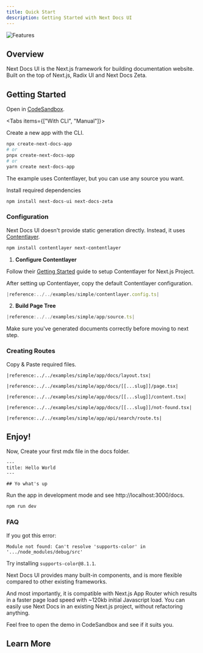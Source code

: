 ```yaml
---
title: Quick Start
description: Getting Started with Next Docs UI
---
```



<Wrapper className="nd-not-prose p-0">
  <Image alt="Features" src={Features} />
</Wrapper>

## Overview

Next Docs UI is the Next.js framework for building documentation website. Built
on the top of Next.js, Radix UI and Next Docs Zeta.

## Getting Started

Open in [CodeSandbox](https://githubbox.com/SonMooSans/next-docs-ui-template).

<Tabs items={["With CLI", "Manual"]}>

<Tab value="With CLI">

Create a new app with the CLI.

```bash
npx create-next-docs-app
# or
pnpx create-next-docs-app
# or
yarn create next-docs-app
```

<Callout title="Note" className="mt-4">
  The example uses Contentlayer, but you can use any source you want.
</Callout>

</Tab>

<Tab value="Manual">

Install required dependencies

```bash
npm install next-docs-ui next-docs-zeta
```

<h3>Configuration</h3>

Next Docs UI doesn't provide static generation directly. Instead, it uses
[Contentlayer](https://www.contentlayer.dev).

```bash
npm install contentlayer next-contentlayer
```

1. **Configure Contentlayer**

Follow their [Getting Started](https://contentlayer.dev/docs/getting-started)
guide to setup Contentlayer for Next.js Project.

After setting up Contentlayer, copy the default Contentlayer configuration.

```ts {4} title="contentlayer.config.ts"
|reference:../../examples/simple/contentlayer.config.ts|
```

2. **Build Page Tree**

```ts title="app/source.ts"
|reference:../../examples/simple/app/source.ts|
```

Make sure you've generated documents correctly before moving to next step.

<h3>Creating Routes</h3>

Copy & Paste required files.

<Accordions type="single" collapsible>

<Accordion title="Docs Layout">

```tsx title="app/docs/layout.tsx"
|reference:../../examples/simple/app/docs/layout.tsx|
```

</Accordion>

<Accordion title="Docs Page">

```tsx title="app/docs/[[...slug]]/page.tsx"
|reference:../../examples/simple/app/docs/[[...slug]]/page.tsx|
```

</Accordion>

<Accordion title="MDX Content">

```tsx title="app/docs/[[...slug]]/content.tsx"
|reference:../../examples/simple/app/docs/[[...slug]]/content.tsx|
```

</Accordion>

<Accordion title="Not Found Page">

```tsx title="app/docs/[[...slug]]/not-found.tsx"
|reference:../../examples/simple/app/docs/[[...slug]]/not-found.tsx|
```

</Accordion>

<Accordion title="Search API Route">

```tsx title="app/api/search/route.ts"
|reference:../../examples/simple/app/api/search/route.ts|
```

</Accordion>

</Accordions>

</Tab>
</Tabs>

## Enjoy!

Now, Create your first mdx file in the docs folder.

```mdx title="content/docs/index.mdx"
---
title: Hello World
---

## Yo what's up
```

Run the app in development mode and see http://localhost:3000/docs.

```bash
npm run dev
```

### FAQ

<Accordions type="single" collapsible>
<Accordion title="How to fix 'supports-color' error?">

If you got this error:

```
Module not found: Can't resolve 'supports-color' in '.../node_modules/debug/src'
```

Try installing `supports-color@8.1.1`.

</Accordion>
<Accordion title="Why Next Docs UI?">

Next Docs UI provides many built-in components, and is more flexible compared to
other existing frameworks.

And most importantly, it is compatible with Next.js App Router which results in
a faster page load speed with ~120kb initial Javascript load. You can easily use
Next Docs in an existing Next.js project, without refactoring anything.

Feel free to open the demo in CodeSandbox and see if it suits you.

</Accordion>
</Accordions>

## Learn More

<Cards>
  <Card
    href="/docs/headless/contentlayer/config#pages-structure"
    title="Page Structure"
    description="Learn how to structure your pages"
  />
  <Card
    href="/docs/ui/internationalization"
    title="Learn I18n"
    description="Learn how to implement I18n"
  />
  <Card
    href="/docs/ui/theme"
    title="Theming"
    description="Add themes to Next Docs UI"
  />
  <Card
    href="/docs/ui/components/codeblock"
    title="Code Block"
    description="Learn how to use code blocks in MDX"
  />
</Cards>
